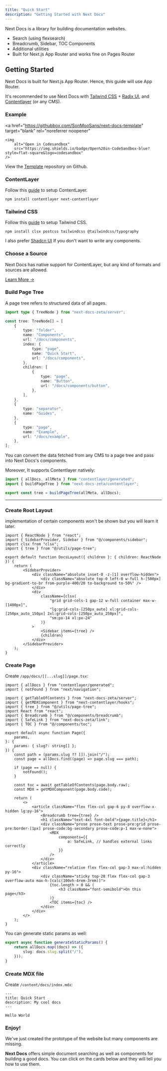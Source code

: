 ```yaml
---
title: "Quick Start"
description: "Getting Started with Next Docs"
---
```


Next Docs is a library for building documentation websites.

-   Search (using flexsearch)
-   Breadcrumb, Sidebar, TOC Components
-   Additional utilities
-   Built for Next.js App Router and works fine on Pages Router

## Getting Started

Next Docs is built for Next.js App Router. Hence, this guide will use App Router.

It's recommended to use Next Docs with [Tailwind CSS](https://tailwindcss.com) + [Radix UI](https://www.radix-ui.com), and [Contentlayer](https://www.contentlayer.dev) (or any CMS).

### Example

<a
    href="https://githubbox.com/SonMooSans/next-docs-template"
    target="blank"
    rel="noreferrer noopener"
>
    <img
        alt="Open in Codesandbox"
        src="https://img.shields.io/badge/Open%20in-CodeSandbox-blue?style=flat-square&logo=codesandbox"
    />
</a>

View the [Template](https://github.com/SonMooSans/next-docs-template) repository on Github.

### ContentLayer

Follow this [guide](https://www.contentlayer.dev/docs/getting-started) to setup ContentLayer.

```
npm install contentlayer next-contentlayer
```

### Tailwind CSS

Follow this [guide](https://tailwindcss.com/docs/guides/nextjs) to setup Tailwind CSS.

```
npm install clsx postcss tailwindcss @tailwindcss/typography
```

I also prefer [Shadcn UI](https://ui.shadcn.com) If you don't want to write any components.

### Choose a Source

Next Docs has native support for ContentLayer, but any kind of formats and sources are allowed.

[Learn More ->](/docs/adapters/contentlayer)

### Build Page Tree

A page tree refers to structured data of all pages.

```ts
import type { TreeNode } from "next-docs-zeta/server";

const tree: TreeNode[] = [
    {
        type: "folder",
        name: "Components",
        url: "/docs/components",
        index: {
            type: "page",
            name: "Quick Start",
            url: "/docs/components",
        },
        children: [
            {
                type: "page",
                name: "Button",
                url: "/docs/components/button",
            },
        ],
    },
    {
        type: "separator",
        name: "Guides",
    },
    {
        type: "page",
        name: "Example",
        url: "/docs/example",
    },
];
```

You can convert the data fetched from any CMS to a page tree and pass into Next Docs's components.

Moreover, It supports Contentlayer natively:

```ts
import { allDocs, allMeta } from "contentlayer/generated";
import { buildPageTree } from "next-docs-zeta/contentlayer";

export const tree = buildPageTree(allMeta, allDocs);
```

---

### Create Root Layout

implementation of certain components won't be shown but you will learn it later.

```tsx
import { ReactNode } from "react";
import { SidebarProvider, Sidebar } from "@/components/sidebar";
import clsx from "clsx";
import { tree } from "@/utils/page-tree";

export default function DocsLayout({ children }: { children: ReactNode }) {
    return (
        <SidebarProvider>
            <div className="absolute inset-0 -z-[1] overflow-hidden">
                <div className="absolute top-0 left-0 w-full h-[500px] bg-gradient-to-br from-purple-400/20 to-background to-50%" />
            </div>
            <div
                className={clsx(
                    "grid grid-cols-1 gap-12 w-full container max-w-[1400px]",
                    "lg:grid-cols-[250px_auto] xl:grid-cols-[250px_auto_150px] 2xl:grid-cols-[250px_auto_250px]",
                    "sm:px-14 xl:px-24"
                )}
            >
                <Sidebar items={tree} />
                {children}
            </div>
        </SidebarProvider>
    );
}
```

### Create Page

Create `/app/docs/[[...slug]]/page.tsx`:

```tsx
import { allDocs } from "contentlayer/generated";
import { notFound } from "next/navigation";

import { getTableOfContents } from "next-docs-zeta/server";
import { getMDXComponent } from "next-contentlayer/hooks";
import { tree } from "@/utils/page-tree";
import React from "react";
import { Breadcrumb } from "@/components/breadcrumb";
import { SafeLink } from "next-docs-zeta/link";
import { TOC } from "@/components/toc";

export default async function Page({
    params,
}: {
    params: { slug?: string[] };
}) {
    const path = (params.slug ?? []).join("/");
    const page = allDocs.find((page) => page.slug === path);

    if (page == null) {
        notFound();
    }

    const toc = await getTableOfContents(page.body.raw);
    const MDX = getMDXComponent(page.body.code);

    return (
        <>
            <article className="flex flex-col gap-6 py-8 overflow-x-hidden lg:py-16">
                <Breadcrumb tree={tree} />
                <h1 className="text-4xl font-bold">{page.title}</h1>
                <div className="prose prose-text prose-pre:grid prose-pre:border-[1px] prose-code:bg-secondary prose-code:p-1 max-w-none">
                    <MDX
                        components={{
                            a: SafeLink, // handles external links correctly
                        }}
                    />
                </div>
            </article>
            <div className="relative flex flex-col gap-3 max-xl:hidden py-16">
                <div className="sticky top-28 flex flex-col gap-3 overflow-auto max-h-[calc(100vh-4rem-3rem)]">
                    {toc.length > 0 && (
                        <h3 className="font-semibold">On this page</h3>
                    )}
                    <TOC items={toc} />
                </div>
            </div>
        </>
    );
}
```

You can generate static params as well:

```ts
export async function generateStaticParams() {
    return allDocs.map((docs) => ({
        slug: docs.slug.split("/"),
    }));
}
```

### Create MDX file

Create `/content/docs/index.mdx`:

```mdx
---
title: Quick Start
description: My cool docs
---

Hello World
```

### Enjoy!

We've just created the prototype of the website but many components are missing.

**Next Docs** offers simple document searching as well as components for building a good docs. You can click on the cards below and they will tell you how to use them.

<Cards>

<Card
    title="Breadcrumb"
    href="/docs/components/breadcrumb"
    description="The navigation component at the top of screen"
/>

<Card
    title="TOC"
    href="/docs/components/toc"
    description="A Table of Contents with active anchor observer"
/>

<Card
    title="Sidebar"
    href="/docs/components/sidebar"
    description="The navigation bar at aside of viewport"
/>

<Card
    title="Search"
    href="/docs/utils/search"
    description="Implement document searching"
/>

</Cards>
